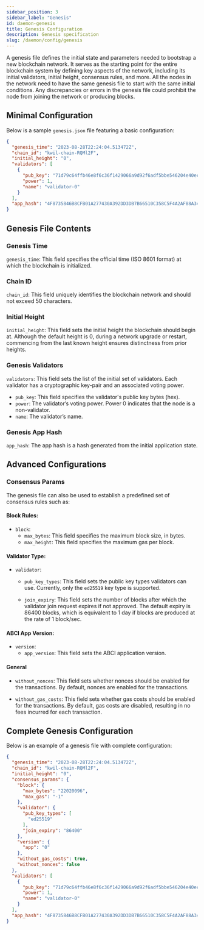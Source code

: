 ```yaml
---
sidebar_position: 3
sidebar_label: "Genesis"
id: daemon-genesis
title: Genesis Configuration
description: Genesis specification
slug: /daemon/config/genesis
---
```


A genesis file defines the initial state and parameters needed to bootstrap a new blockchain network. It serves as the starting point for the entire blockchain system by defining key aspects of the network, including its initial validators, initial height, consensus rules, and more. All the nodes in the network need to have the same genesis file to start with the same initial conditions. Any discrepancies or errors in the genesis file could prohibit the node from joining the network or producing blocks.

## Minimal Configuration

Below is a sample `genesis.json` file featuring a basic configuration:

```json title="sample genesis.json file"
{
  "genesis_time": "2023-08-28T22:24:04.513472Z",
  "chain_id": "kwil-chain-RQMl2F",
  "initial_height": "0",
  "validators": [
    {
      "pub_key": "71d79c64ffb46e8f6c36f1429066a9d92f6adf5bbe546204e40ec5559478b6aa",
      "power": 1,
      "name": "validator-0"
    }
  ],
  "app_hash": "4F8735846B8CFB01A277430A392DD3DB7B66510C358C5F4A2AF88A348CB20A62"
}
```

## Genesis File Contents

### Genesis Time

 `genesis_time`: This field specifies the official time (ISO 8601 format) at which the blockchain is initialized.

### Chain ID

 `chain_id`: This field uniquely identifies the blockchain network and should not exceed 50 characters.

### Initial Height

 `initial_height`: This field sets the initial height the blockchain should begin at. Although the default height is 0, during a network upgrade or restart, commencing from the last known height ensures distinctness from prior heights.

### Genesis Validators

 `validators`: This field sets the list of the initial set of validators. Each validator has a cryptographic key-pair and an associated voting power.
  - `pub_key`: This field specifies the validator's public key bytes (hex).
  - `power`: The validator’s voting power. Power 0 indicates that the node is a non-validator.
  - `name`: The validator’s name. 

### Genesis App Hash

 `app_hash`: The app hash is a hash generated from the initial application state.

## Advanced Configurations

### Consensus Params

The genesis file can also be used to establish a predefined set of consensus rules such as:
#### Block Rules:

  - `block`: 
      - `max_bytes`: This field specifies the maximum block size, in bytes.
      - `max_height`: This field specifies the maximum gas per block.

#### Validator Type:

  - `validator`:
    -  `pub_key_types`: This field sets the public key types validators can use. Currently, only the `ed25519` key type is supported.

    -  `join_expiry`: This field sets the number of blocks after which the validator join request expires if not approved. The default expiry is 86400 blocks, which is equivalent to 1 day if blocks are produced at the rate of 1 block/sec.

#### ABCI App Version:

  - `version`:
    - `app_version`: This field sets the ABCI application version. 

#### General

  - `without_nonces`: This field sets whether nonces should be enabled for the transactions. By default, nonces are enabled for the transactions.

  - `without_gas_costs`:  This field sets whether gas costs should be enabled for the transactions. By default, gas costs are disabled, resulting in no fees incurred for each transaction.

## Complete Genesis Configuration

Below is an example of a genesis file with complete configuration:

```json title="sample genesis.json file"
{
  "genesis_time": "2023-08-28T22:24:04.513472Z",
  "chain_id": "kwil-chain-RQMl2F",
  "initial_height": "0",
  "consensus_params": {
    "block": {
      "max_bytes": "22020096",
      "max_gas": "-1"
    },
    "validator": {
      "pub_key_types": [
        "ed25519"
      ],
      "join_expiry": "86400"
    },
    "version": {
      "app": "0"
    },
    "without_gas_costs": true,
    "without_nonces": false
  },
  "validators": [
    {
      "pub_key": "71d79c64ffb46e8f6c36f1429066a9d92f6adf5bbe546204e40ec5559478b6aa",
      "power": 1,
      "name": "validator-0"
    }
  ],
  "app_hash": "4F8735846B8CFB01A277430A392DD3DB7B66510C358C5F4A2AF88A348CB20A62"
}
```